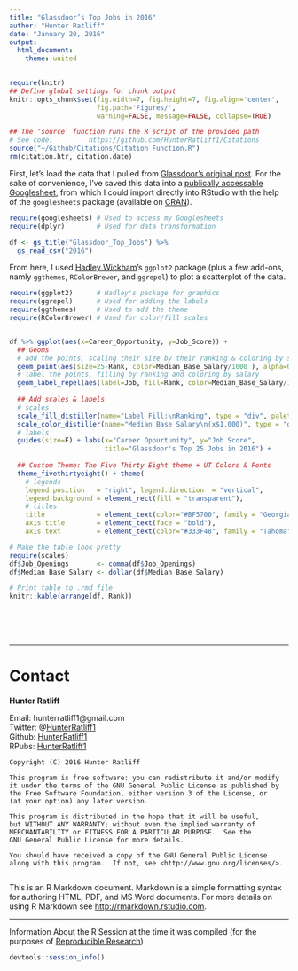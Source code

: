 ```yaml
---
title: "Glassdoor’s Top Jobs in 2016"
author: "Hunter Ratliff"
date: "January 20, 2016"
output: 
  html_document:
    theme: united
---
```

```r
require(knitr)
## Define global settings for chunk output
knitr::opts_chunk$set(fig.width=7, fig.height=7, fig.align='center',      
                      fig.path='Figures/',                             # Sets output for figures
                      warning=FALSE, message=FALSE, collapse=TRUE)        # Silences most chunk outputs

## The 'source' function runs the R script of the provided path 
# See code:         https://github.com/HunterRatliff1/Citations
source("~/Github/Citations/Citation Function.R")
rm(citation.htr, citation.date)
```

First, let's load the data that I pulled from 
[Glassdoor's original post](https://www.glassdoor.com/Best-Jobs-in-America-LST_KQ0,20.htm). 
For the sake of convenience, I've saved this data into a 
[publically accessable Googlesheet](https://docs.google.com/spreadsheets/d/1dqzAFKp_ANGmyGTL_M3KJRN080Reg76RN61MOjsai0g/edit?usp=sharing), 
from which I could import directly into RStudio with the help of the `googlesheets`
package (available on [CRAN](https://cran.r-project.org/web/packages/googlesheets/index.html)). 


```r
require(googlesheets) # Used to access my Googlesheets
require(dplyr)        # Used for data transformation

df <- gs_title("Glassdoor_Top_Jobs") %>% 
  gs_read_csv("2016") 
```

From here, I used [Hadley Wickham](http://had.co.nz/)'s `ggplot2` package 
(plus a few add-ons, namly `ggthemes`, `RColorBrewer`, and `ggrepel`) to 
plot a scatterplot of the data.

```r
require(ggplot2)      # Hadley's package for graphics
require(ggrepel)      # Used for adding the labels
require(ggthemes)     # Used to add the theme
require(RColorBrewer) # Used for color/fill scales


df %>% ggplot(aes(x=Career_Opportunity, y=Job_Score)) + 
  ## Geoms
  # add the points, scaling their size by their ranking & coloring by salary
  geom_point(aes(size=25-Rank, color=Median_Base_Salary/1000 ), alpha=0.5) +
  # label the points, filling by ranking and coloring by salary
  geom_label_repel(aes(label=Job, fill=Rank, color=Median_Base_Salary/1000), size=2) + 
  
  ## Add scales & labels 
  # scales
  scale_fill_distiller(name="Label Fill:\nRanking", type = "div", palette = 4) +
  scale_color_distiller(name="Median Base Salary\n(x$1,000)", type = "div", palette = 8) +
  # labels
  guides(size=F) + labs(x="Career Oppurtunity", y="Job Score",
                        title="Glassdoor's Top 25 Jobs in 2016") +
  
  ## Custom Theme: The Five Thirty Eight theme + UT Colors & Fonts
  theme_fivethirtyeight() + theme(
    # legends
    legend.position   = "right", legend.direction  = "vertical",
    legend.background = element_rect(fill = "transparent"),
    # titles
    title             = element_text(color="#BF5700", family = "Georgia"),
    axis.title        = element_text(face = "bold"),
    axis.text         = element_text(color="#333F48", family = "Tahoma"))
```



```r
# Make the table look pretty
require(scales)   
df$Job_Openings       <- comma(df$Job_Openings)
df$Median_Base_Salary <- dollar(df$Median_Base_Salary)

# Print table to .rmd file
knitr::kable(arrange(df, Rank))
```


<br><br><br>

***
# Contact

**Hunter Ratliff**

Email: hunterratliff1@gmail.com   
Twitter: @[HunterRatliff1](https://twitter.com/HunterRatliff1)   
Github: [HunterRatliff1](https://github.com/hunterratliff1)   
RPubs: [HunterRatliff1](rpubs.com/HunterRatliff1)   




```
Copyright (C) 2016 Hunter Ratliff

This program is free software: you can redistribute it and/or modify
it under the terms of the GNU General Public License as published by
the Free Software Foundation, either version 3 of the License, or
(at your option) any later version.

This program is distributed in the hope that it will be useful,
but WITHOUT ANY WARRANTY; without even the implied warranty of
MERCHANTABILITY or FITNESS FOR A PARTICULAR PURPOSE.  See the
GNU General Public License for more details.

You should have received a copy of the GNU General Public License
along with this program.  If not, see <http://www.gnu.org/licenses/>.


```

This is an R Markdown document. Markdown is a simple formatting syntax for authoring HTML, PDF, and MS Word documents. For more details on using R Markdown see <http://rmarkdown.rstudio.com>.

---

Information About the R Session at the time it was compiled (for the purposes of [Reproducible Research](https://cran.r-project.org/web/views/ReproducibleResearch.html))

```r
devtools::session_info()
```